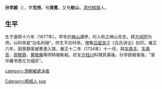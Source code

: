 {{Unreferenced|time=2022-02-21T10:16:32+00:00}}
'''孙学颜'''（{{bd|1677年||1734年}}），字'''克用'''，号'''周冕'''，又号'''舫山'''，[[清代|清代]][[桐城|桐城]]人。

== 生平 ==
生于康熙十六年（1677年）。早年於[[麻山|麻山]]講學，时人称之麻山先生。拜[[方闲阿|方闲阿]]为师。以科举是“功名利禄”，终生不应科举。搜集[[吕留良|吕留良]]之《吕氏讲议》刻印。雍正六年，因曾静案被牽連入獄，雍正十二年（1734年）十一月，與[[车鼎丰|车鼎丰]]、[[车鼎贲|车鼎贲]]、[[周敬舆|周敬舆]]、[[黄敬庵|黄敬庵]]等同時被斬殺。好友[[方柱川|方柱川]]料理其事後。孙学颜被害後，“家中藏书悉化为烟灰”。

{{DEFAULTSORT:sun xueyan}}
[[category:清朝被處決者|category:清朝被處決者]]
[[Category:桐城人|Category:桐城人]]
[[Category:孫姓|xue]]
{{清朝人物小作品}}